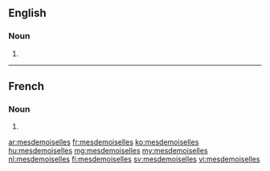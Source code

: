 ==English==

===Noun===
{{head|en|noun plural form}}

# {{plural of|mademoiselle|lang=en}}

----

==French==

===Noun===
{{head|fr|noun plural form|g=f}}

# {{plural of|mademoiselle|lang=fr}}

[[ar:mesdemoiselles]]
[[fr:mesdemoiselles]]
[[ko:mesdemoiselles]]
[[hu:mesdemoiselles]]
[[mg:mesdemoiselles]]
[[my:mesdemoiselles]]
[[nl:mesdemoiselles]]
[[fi:mesdemoiselles]]
[[sv:mesdemoiselles]]
[[vi:mesdemoiselles]]